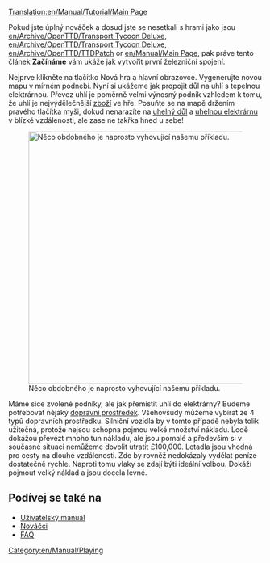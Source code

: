 [[Translation:en/Manual/Tutorial/Main Page]]
{{en/Translation|origin= en/Manual/Tutorial/Main Page
|from  = en
|to    = cs
|Percentage =1
}}
{{Page:cs/Manual/Tutorial/Začínáme}}

Pokud jste úplný nováček a dosud jste se nesetkali s hrami jako jsou [[en/Archive/OpenTTD/Transport Tycoon Deluxe]], [[en/Archive/OpenTTD/Transport Tycoon Deluxe]], [[en/Archive/OpenTTD/TTDPatch]] or [[en/Manual/Main Page]], pak práve tento článek '''Začínáme''' vám ukáže jak vytvořit první železniční spojení.

Nejprve klikněte na tlačitko Nová hra a hlavní obrazovce. Vygenerujte novou mapu v mírném podnebí. Nyní si ukážeme jak propojit důl na uhlí s tepelnou elektrárnou. Převoz uhlí je poměrně velmi výnosný podnik vzhledem k tomu, že uhlí je nejvýdělečnější [[cs/Zboží|zboží]] ve hře. Posuňte se na mapě držením pravého tlačítka myši, dokud nenarazíte na [[cs/Uhelný důl|uhelný důl]] a [[cs/Uhelná elektrárna|uhelnou elektrárnu]] v blízké vzdálenosti, ale zase ne takřka hned u sebe!

[[File:en/Manual/Tutorial/Tutorial1.png|thumb|500px|center|Něco obdobného je naprosto vyhovující našemu příkladu.]]

Máme sice zvolené podniky, ale jak přemístit uhlí do elektrárny? Budeme potřebovat nějaký [[en/Dopravní prostředky|dopravní prostředek]]. Všehovšudy můžeme vybírat ze 4 typů dopravních prostředku. Silniční vozidla by v tomto případě nebyla tolik užitečná, protože nejsou schopna pojmou velké množství nákladu. Lodě dokážou převézt mnoho tun nákladu, ale jsou pomalé a především si v současné situaci nemůžeme dovolit utratit £100,000. Letadla jsou vhodná pro cesty na dlouhé vzdálenosti. Zde by rovněž nedokázaly vydělat peníze dostatečně rychle. Naproti tomu vlaky se zdají býti ideální volbou. Dokáží pojmout velký náklad a jsou docela levné.

==Podívej se také na==
*[[cs/Manual/Main Page|Uživatelský manuál]]
*[[cs/Manual/Tutorial/Main Page|Nováčci]]
*[[cs/Archive/Community/FAQ|FAQ]]

[[Category:en/Manual/Playing]]